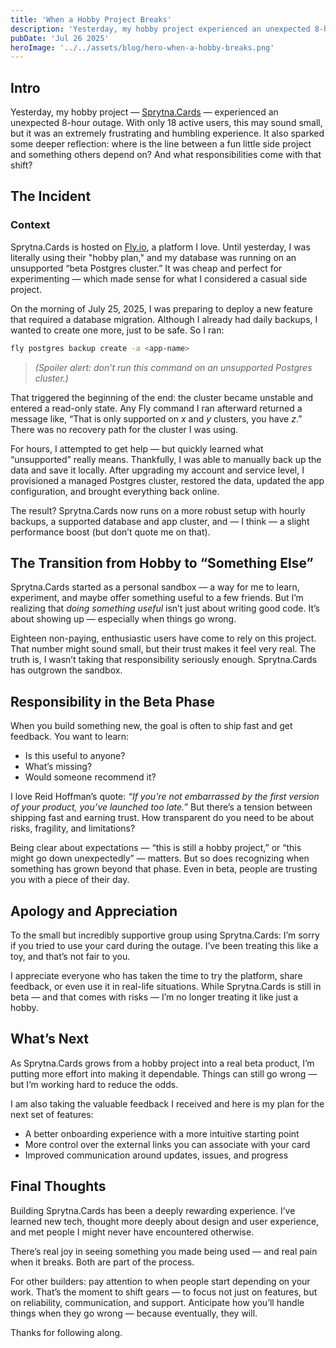 ```yaml
---
title: 'When a Hobby Project Breaks'
description: 'Yesterday, my hobby project experienced an unexpected 8-hour outage. It was an extremely frustrating and humbling experience that sparked deeper reflection: where is the line between a fun little side project and something others depend on?'
pubDate: 'Jul 26 2025'
heroImage: '../../assets/blog/hero-when-a-hobby-breaks.png'
---
```




## Intro

Yesterday, my hobby project — [Sprytna.Cards](https://sprytna.cards) — experienced an unexpected 8-hour outage. With only 18 active users, this may sound small, but it was an extremely frustrating and humbling experience. It also sparked some deeper reflection: where is the line between a fun little side project and something others depend on? And what responsibilities come with that shift?

## The Incident

### Context

Sprytna.Cards is hosted on [Fly.io](https://fly.io), a platform I love. Until yesterday, I was literally using their "hobby plan," and my database was running on an unsupported “beta Postgres cluster.” It was cheap and perfect for experimenting — which made sense for what I considered a casual side project.

On the morning of July 25, 2025, I was preparing to deploy a new feature that required a database migration. Although I already had daily backups, I wanted to create one more, just to be safe. So I ran:

```bash
fly postgres backup create -a <app-name>
```

> _(Spoiler alert: don’t run this command on an unsupported Postgres cluster.)_

That triggered the beginning of the end: the cluster became unstable and entered a read-only state. Any Fly command I ran afterward returned a message like, “That is only supported on _x_ and _y_ clusters, you have _z_.” There was no recovery path for the cluster I was using.

For hours, I attempted to get help — but quickly learned what “unsupported” really means. Thankfully, I was able to manually back up the data and save it locally. After upgrading my account and service level, I provisioned a managed Postgres cluster, restored the data, updated the app configuration, and brought everything back online.

The result? Sprytna.Cards now runs on a more robust setup with hourly backups, a supported database and app cluster, and — I think — a slight performance boost (but don’t quote me on that).

## The Transition from Hobby to “Something Else”

Sprytna.Cards started as a personal sandbox — a way for me to learn, experiment, and maybe offer something useful to a few friends. But I’m realizing that *doing something useful* isn’t just about writing good code. It’s about showing up — especially when things go wrong.

Eighteen non-paying, enthusiastic users have come to rely on this project. That number might sound small, but their trust makes it feel very real. The truth is, I wasn’t taking that responsibility seriously enough. Sprytna.Cards has outgrown the sandbox.

## Responsibility in the Beta Phase

When you build something new, the goal is often to ship fast and get feedback. You want to learn:

- Is this useful to anyone?
- What’s missing?
- Would someone recommend it?

I love Reid Hoffman’s quote: _“If you're not embarrassed by the first version of your product, you’ve launched too late.”_ But there’s a tension between shipping fast and earning trust. How transparent do you need to be about risks, fragility, and limitations?

Being clear about expectations — “this is still a hobby project,” or “this might go down unexpectedly” — matters. But so does recognizing when something has grown beyond that phase. Even in beta, people are trusting you with a piece of their day.

## Apology and Appreciation

To the small but incredibly supportive group using Sprytna.Cards: I’m sorry if you tried to use your card during the outage. I’ve been treating this like a toy, and that’s not fair to you.

I appreciate everyone who has taken the time to try the platform, share feedback, or even use it in real-life situations. While Sprytna.Cards is still in beta — and that comes with risks — I’m no longer treating it like just a hobby.

## What’s Next

As Sprytna.Cards grows from a hobby project into a real beta product, I’m putting more effort into making it dependable. Things can still go wrong — but I’m working hard to reduce the odds.

I am also taking the valuable feedback I received and here is my plan for the next set of features:

- A better onboarding experience with a more intuitive starting point
- More control over the external links you can associate with your card
- Improved communication around updates, issues, and progress



## Final Thoughts

Building Sprytna.Cards has been a deeply rewarding experience. I’ve learned new tech, thought more deeply about design and user experience, and met people I might never have encountered otherwise.

There’s real joy in seeing something you made being used — and real pain when it breaks. Both are part of the process.

For other builders: pay attention to when people start depending on your work. That’s the moment to shift gears — to focus not just on features, but on reliability, communication, and support. Anticipate how you’ll handle things when they go wrong — because eventually, they will.

Thanks for following along.
